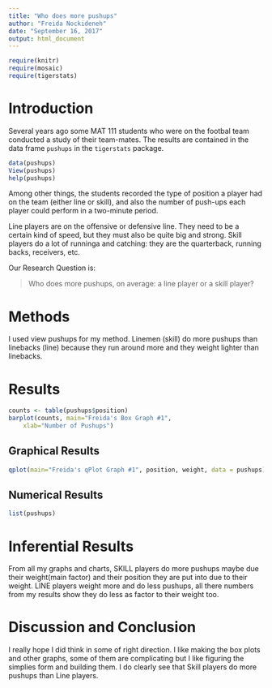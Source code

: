 ---
title: "Who does more pushups"
author: "Freida Nockideneh"
date: "September 16, 2017"
output: html_document
---

```{r include=FALSE}
require(knitr)
require(mosaic)
require(tigerstats)
```
<!-- We recommend you use git branches -- create a separate branch for each major section i.e. Introduction, Methods, Results, Inferential Results, and Discussion and Conclusions - leave the YAML block untouched until the final merge where you put in your own name !-->

# Introduction

Several years ago some MAT 111 students who were on the footbal team conducted a study of their team-mates.  The results are contained in the data frame `pushups` in the `tigerstats` package.

```{r eval=FALSE}
data(pushups)
View(pushups)
help(pushups)
```

Among other things, the students recorded the type of position a player had on the team (either line or skill), and also the number of push-ups each player could perform in a two-minute period.

Line players are on the offensive or defensive line.  They need to be a certain kind of speed, but they must also be quite big and strong.  Skill players do a lot of runninga and catching:  they are the quarterback, running backs, receivers, etc.

Our Research Question is:

  >Who does more pushups, on average: a line player or a skill player?


# Methods
<!--Decide on your methods:  use "variable analysis" or other appropriate descriptors.  Make sure to choose at least one graphical method and at least one numerical method.!-->

I used view pushups for my method. Linemen (skill) do more pushups than linebacks (line) because they run around more and they weight lighter than linebacks. 




# Results
<!--You have both graphical and numerical methods, so you will have both graphical and numerical results to consider.!-->
```{r}

counts <- table(pushups$position)
barplot(counts, main="Freida's Box Graph #1", 
  	xlab="Number of Pushups")
```


## Graphical Results
<!--Your graph should have a good title, and axes should be labled as needed.  Discuss your graphical results, showing how they answer the research question.  Use specific features of the graph in your discussion.!-->
```{r}

qplot(main="Freida's qPlot Graph #1", position, weight, data = pushups)
```


## Numerical Results
<!--Numerical results go here. Use the numerical results to describe the patterns if any that exist in the data as focused toward the research question!-->

```{r}

list(pushups)
```


# Inferential Results
<!--State hypothesis clearly.  Make sure your discussion of the inferential test covers all the aspects that the test output produces, such as test statistic, p-value etc.  Make a decision about the null hypothesis, explain the assumptions on which the selected test/procedure was based, and why the chosen procedure satisfys the assumptions and is appropriate to answer the research question!-->

From all my graphs and charts, SKILL players do more pushups maybe due their weight(main factor) and their position they are put into due to their weight. LINE players weight more and do less pushups, all there numbers from my results show they do less as factor to their weight too. 

# Discussion and Conclusion
<!--State your overall conclusion.  This is also a good place to mention other Research Questions that came to mind as you were carrying out this study.!-->

I really hope I did think in some of right direction. I like making the box plots and other graphs, some of them are complicating but I like figuring the simplies form and building them. I do clearly see that Skill players do more pushups than Line players. 